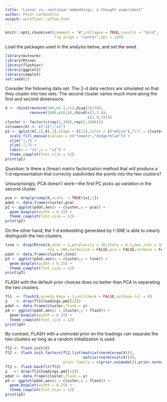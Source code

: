 ```yaml
---
title: "Linear vs. nonlinear embeddings: a thought experiment"
author: Peter Carbonetto
output: workflowr::wflow_html
---
```


```r
knitr::opts_chunk$set(comment = "#",collapse = TRUE,results = "hold",
                      fig.align = "center",dpi = 120)
```

Load the packages used in the analysis below, and set the seed.

```r
library(mvtnorm)
library(Rtsne)
library(flashier)
library(ggplot2)
library(cowplot)
set.seed(2)
```

Consider the following data set. The 2-d data vectors are simulated so
that they cluster into two sets. The second cluster varies much more
along the first and second dimensions.

```r
X <- rbind(rmvnorm(300,c(-2,+2),diag(2)/30),
           rmvnorm(1000,c(0,0),rbind(c(3,2.9),
                                     c(2.9,3))))
cluster <- factor(c(rep(1,300),rep(2,1000)))
colnames(X) <- c("x1","x2")
p1 <- qplot(X[,1],X[,2],shape = I(21),color = I("white"),fill = cluster) +
  scale_fill_manual(values = c("tomato","dodgerblue")) +
  xlim(-7,7) +
  ylim(-7,7) +
  labs(x = "x1",y = "x2") +
  theme_cowplot(font_size = 12)
print(p1)
```

*Question:* Is there a (linear) matrix factorization method that
will produce a 1-d representation that correctly subdivides the points
into the two clusters?

Unsurprisingly, PCA doesn't work---the first PC picks up variation in
the second cluster.

```r
pca <- drop(prcomp(X,scale. = TRUE)$x[,1])
pdat <- data.frame(cluster,pca)
p2 <- ggplot(pdat,aes(x = cluster,y = pca)) +
  geom_boxplot(width = 0.25) +
  theme_cowplot(font_size = 12)
print(p2)
```

On the other hand, the 1-d embedding generated by *t*-SNE is able to
clearly distinguish the two clusters.

```r
tsne <- drop(Rtsne(X,dims = 1,perplexity = 30,theta = 0.1,max_iter = 1000,
                   eta = 200,normalize = FALSE,pca = FALSE,verbose = FALSE)$Y)
pdat <- data.frame(cluster,tsne)
p3 <- ggplot(pdat,aes(x = cluster,y = tsne)) +
  geom_boxplot(width = 0.25) +
  theme_cowplot(font_size = 12)
print(p3)
```

FLASH with the default prior choices does no better than PCA in
separating the two clusters.

```r
fl1  <- flash(X,greedy.Kmax = 1,nullcheck = FALSE,verbose.lvl = 0)
y    <- drop(fl1$loadings.pm[[1]])
pdat <- data.frame(cluster,flash = y)
p4 <- ggplot(pdat,aes(x = cluster,y = flash)) +
  geom_boxplot(width = 0.25) +
  theme_cowplot(font_size = 12)
print(p4)
```

By contrast, FLASH with a unimodal prior on the loadings *can*
separate the two clusters so long as a random initialization is used.

```r
fl2 <- flash.init(X)
fl2 <- flash.init.factors(fl2,list(matrix(rnorm(nrow(X))),
                                   matrix(rnorm(ncol(X)))),
                          prior.family = c(prior.unimodal(),prior.normal()))
fl2 <- flash.backfit(fl2)
y   <- drop(fl2$loadings.pm[[1]])
pdat <- data.frame(cluster,flash = y)
p5 <- ggplot(pdat,aes(x = cluster,y = flash)) +
  geom_boxplot(width = 0.25) +
  theme_cowplot(font_size = 12)
print(p5)
```
